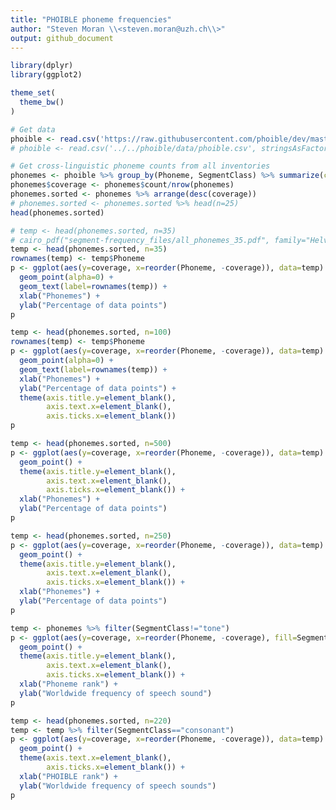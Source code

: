 ```yaml
---
title: "PHOIBLE phoneme frequencies"
author: "Steven Moran \\<steven.moran@uzh.ch\\>"
output: github_document
---
```

  
```r
library(dplyr)
library(ggplot2)

theme_set(
  theme_bw()
)
```

```r
# Get data
phoible <- read.csv('https://raw.githubusercontent.com/phoible/dev/master/data/phoible.csv', stringsAsFactors = F)
# phoible <- read.csv('../../phoible/data/phoible.csv', stringsAsFactors = F)
```

```r
# Get cross-linguistic phoneme counts from all inventories
phonemes <- phoible %>% group_by(Phoneme, SegmentClass) %>% summarize(count=n())
phonemes$coverage <- phonemes$count/nrow(phonemes)
phonemes.sorted <- phonemes %>% arrange(desc(coverage))
# phonemes.sorted <- phonemes.sorted %>% head(n=25)
head(phonemes.sorted)
```

```r
# temp <- head(phonemes.sorted, n=35)
# cairo_pdf("segment-frequency_files/all_phonemes_35.pdf", family="Helvetica")
temp <- head(phonemes.sorted, n=35)
rownames(temp) <- temp$Phoneme
p <- ggplot(aes(y=coverage, x=reorder(Phoneme, -coverage)), data=temp) +
  geom_point(alpha=0) +
  geom_text(label=rownames(temp)) +
  xlab("Phonemes") +
  ylab("Percentage of data points")
p
```

```r
temp <- head(phonemes.sorted, n=100)
rownames(temp) <- temp$Phoneme
p <- ggplot(aes(y=coverage, x=reorder(Phoneme, -coverage)), data=temp) +
  geom_point(alpha=0) +
  geom_text(label=rownames(temp)) +
  xlab("Phonemes") +
  ylab("Percentage of data points") +
  theme(axis.title.y=element_blank(),
        axis.text.x=element_blank(),
        axis.ticks.x=element_blank())
p
```

```r
temp <- head(phonemes.sorted, n=500)
p <- ggplot(aes(y=coverage, x=reorder(Phoneme, -coverage)), data=temp) +
  geom_point() +
  theme(axis.title.y=element_blank(),
        axis.text.x=element_blank(),
        axis.ticks.x=element_blank()) +
  xlab("Phonemes") +
  ylab("Percentage of data points")
p
```

```r
temp <- head(phonemes.sorted, n=250)
p <- ggplot(aes(y=coverage, x=reorder(Phoneme, -coverage)), data=temp) +
  geom_point() +
  theme(axis.title.y=element_blank(),
        axis.text.x=element_blank(),
        axis.ticks.x=element_blank()) +
  xlab("Phonemes") +
  ylab("Percentage of data points")
p
```

```r
temp <- phonemes %>% filter(SegmentClass!="tone")
p <- ggplot(aes(y=coverage, x=reorder(Phoneme, -coverage), fill=SegmentClass, color=SegmentClass), data=temp) +
  geom_point() +
  theme(axis.title.y=element_blank(),
        axis.text.x=element_blank(),
        axis.ticks.x=element_blank()) +
  xlab("Phoneme rank") +
  ylab("Worldwide frequency of speech sound")
p
```

```r
temp <- head(phonemes.sorted, n=220)
temp <- temp %>% filter(SegmentClass=="consonant")
p <- ggplot(aes(y=coverage, x=reorder(Phoneme, -coverage)), data=temp) +
  geom_point() +
  theme(axis.text.x=element_blank(),
        axis.ticks.x=element_blank()) +
  xlab("PHOIBLE rank") +
  ylab("Worldwide frequency of speech sounds")
p
```
